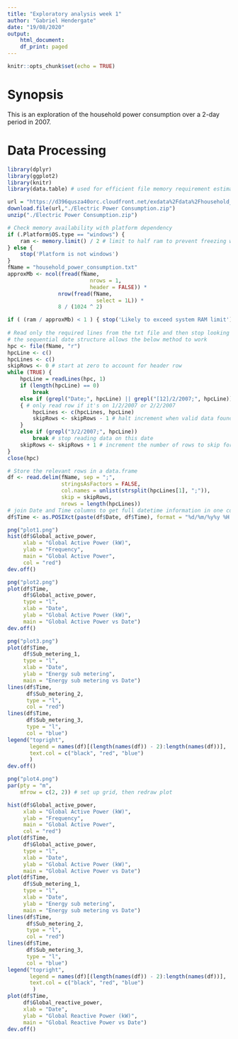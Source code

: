 ```yaml
---
title: "Exploratory analysis week 1"
author: "Gabriel Hendergate"
date: "19/08/2020"
output:
    html_document:
    df_print: paged
---
```

    
```r
knitr::opts_chunk$set(echo = TRUE)
```

# Synopsis
This is an exploration of the household power consumption over a 2-day period
in 2007.

# Data Processing
```r
library(dplyr)
library(ggplot2)
library(knitr)
library(data.table) # used for efficient file memory requirement estimate
```

```r
url = "https://d396qusza40orc.cloudfront.net/exdata%2Fdata%2Fhousehold_power_consumption.zip"
download.file(url,"./Electric Power Consumption.zip")
unzip("./Electric Power Consumption.zip")
```

```r
# Check memory availability with platform dependency
if (.Platform$OS.type == "windows") { 
    ram <- memory.limit() / 2 # limit to half ram to prevent freezing windows
} else { 
    stop('Platform is not windows')
}
fName = "household_power_consumption.txt"
approxMb <- ncol(fread(fName, 
                          nrows = 1, 
                          header = FALSE)) *  
                nrow(fread(fName, 
                            select = 1L)) *
                8 / (1024 ^ 2)

if ( (ram / approxMb) < 1 ) { stop('Likely to exceed system RAM limit') }
    
# Read only the required lines from the txt file and then stop looking
# the sequential date structure allows the below method to work
hpc <- file(fName, "r")
hpcLine <- c()
hpcLines <- c()
skipRows <- 0 # start at zero to account for header row
while (TRUE) {
    hpcLine = readLines(hpc, 1)
    if (length(hpcLine) == 0) 
        break
    else if (grepl("Date;", hpcLine) || grepl("[12]/2/2007;", hpcLine))
    { # only read row if it's on 1/2/2007 or 2/2/2007
        hpcLines <- c(hpcLines, hpcLine)
        skipRows <- skipRows - 1 # halt increment when valid data found
    }
    else if (grepl("3/2/2007;", hpcLine))
        break # stop reading data on this date
    skipRows <- skipRows + 1 # increment the number of rows to skip for df
}
close(hpc)

# Store the relevant rows in a data.frame
df <- read.delim(fName, sep = ";", 
                 stringsAsFactors = FALSE,
                 col.names = unlist(strsplit(hpcLines[1], ";")),
                 skip = skipRows, 
                 nrows = length(hpcLines))
# join Date and Time columns to get full datetime information in one column
df$Time <- as.POSIXct(paste(df$Date, df$Time), format = "%d/%m/%y%y %H:%M:%S")
```

```r

png("plot1.png")
hist(df$Global_active_power,
     xlab = "Global Active Power (kW)",
     ylab = "Frequency",
     main = "Global Active Power",
     col = "red")
dev.off()

png("plot2.png")
plot(df$Time, 
     df$Global_active_power, 
     type = "l",
     xlab = "Date",
     ylab = "Global Active Power (kW)",
     main = "Global Active Power vs Date")
dev.off()

png("plot3.png")
plot(df$Time, 
     df$Sub_metering_1, 
     type = "l",
     xlab = "Date",
     ylab = "Energy sub metering",
     main = "Energy sub metering vs Date")
lines(df$Time, 
      df$Sub_metering_2, 
      type = "l", 
      col = "red")
lines(df$Time, 
      df$Sub_metering_3, 
      type = "l",
      col = "blue")
legend("topright",
       legend = names(df)[(length(names(df)) - 2):length(names(df))],
       text.col = c("black", "red", "blue")
       )
dev.off()

png("plot4.png")
par(pty = "m",
    mfrow = c(2, 2)) # set up grid, then redraw plot

hist(df$Global_active_power,
     xlab = "Global Active Power (kW)",
     ylab = "Frequency",
     main = "Global Active Power",
     col = "red")
plot(df$Time, 
     df$Global_active_power, 
     type = "l",
     xlab = "Date",
     ylab = "Global Active Power (kW)",
     main = "Global Active Power vs Date")
plot(df$Time, 
     df$Sub_metering_1, 
     type = "l",
     xlab = "Date",
     ylab = "Energy sub metering",
     main = "Energy sub metering vs Date")
lines(df$Time, 
      df$Sub_metering_2, 
      type = "l", 
      col = "red")
lines(df$Time, 
      df$Sub_metering_3, 
      type = "l",
      col = "blue")
legend("topright",
       legend = names(df)[(length(names(df)) - 2):length(names(df))],
       text.col = c("black", "red", "blue")
        )
plot(df$Time, 
     df$Global_reactive_power,
     xlab = "Date",
     ylab = "Global Reactive Power (kW)",
     main = "Global Reactive Power vs Date")
dev.off()

```